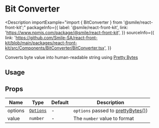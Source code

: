 # Bit Converter

<Description
  importExample="import { BitConverter } from '@smile/react-front-kit';"
  packageInfo={{
    label: '@smile/react-front-kit',
    link: 'https://www.npmjs.com/package/@smile/react-front-kit',
  }}
  sourceInfo={{
    link: 'https://github.com/Smile-SA/react-front-kit/blob/main/packages/react-front-kit/src/Components/BitConverter/BitConverter.tsx',
  }}
>
  Converts byte value into human-readable string using [Pretty
  Bytes](https://github.com/sindresorhus/pretty-bytes)
</Description>

## Usage

<StorybookEmbed storyId="3-custom-components-bitconverter--docs" height="580" />

## Props

| Name              | Type                                                                           | Default | Description                                                                        |
| ----------------- | ------------------------------------------------------------------------------ | ------- | ---------------------------------------------------------------------------------- |
| options           | [`Options`](https://github.com/sindresorhus/pretty-bytes/blob/main/index.d.ts) | -       | `options` passed to [prettyBytes()](https://github.com/sindresorhus/pretty-bytes)) |
| value <Required/> | `number`                                                                       | -       | The `number` value to format                                                       |
